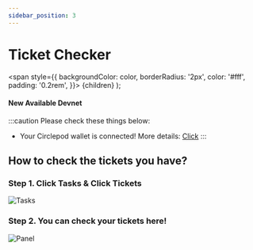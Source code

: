 ```yaml
---
sidebar_position: 3
---
```


# Ticket Checker

  <span
    style={{
      backgroundColor: color,
      borderRadius: '2px',
      color: '#fff',
      padding: '0.2rem',
    }}>
    {children}
  </span>
);

#### New Available <Highlight color="#25c2a0">Devnet</Highlight>

:::caution Please check these things below:
- Your Circlepod wallet is connected! More details: [Click](/docs/wallet/connect-wallet)
:::

## How to check the tickets you have?

### Step 1. Click **Tasks** & Click **Tickets**
![Tasks](/img/event/promoter/ticket-panel.png)

### Step 2. You can check your tickets here!
![Panel](/img/event/promoter/panel.png)